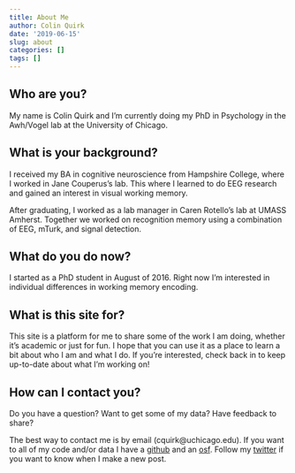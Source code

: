 ```yaml
---
title: About Me
author: Colin Quirk
date: '2019-06-15'
slug: about
categories: []
tags: []
---
```


## Who are you?
My name is Colin Quirk and I'm currently doing my PhD in Psychology in the Awh/Vogel lab at the University of Chicago.

## What is your background?
I received my BA in cognitive neuroscience from Hampshire College, where I worked in Jane Couperus's lab. This where I learned to do EEG research and gained an interest in visual working memory.

After graduating, I worked as a lab manager in Caren Rotello's lab at UMASS Amherst. Together we worked on recognition memory using a combination of EEG, mTurk, and signal detection.

## What do you do now?
I started as a PhD student in August of 2016. Right now I'm interested in individual differences in working memory encoding.

## What is this site for?
This site is a platform for me to share some of the work I am doing, whether it's academic or just for fun. I hope that you can use it as a place to learn a bit about who I am and what I do. If you're interested, check back in to keep up-to-date about what I'm working on!

## How can I contact you?
Do you have a question? Want to get some of my data? Have feedback to share?

The best way to contact me is by email (cquirk@uchicago.edu). If you want to all of my code and/or data I have a [github](http://github.com/colinquirk) and an [osf](osf.io/b3esa/). Follow my [twitter](twitter.com/colintquirk) if you want to know when I make a new post.

